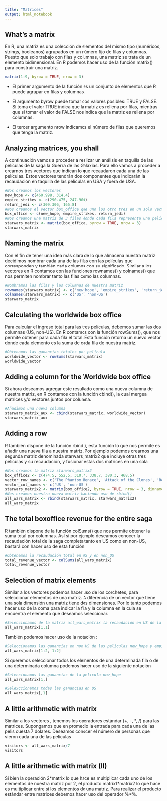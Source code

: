 ```yaml
---
title: "Matrices"
output: html_notebook
---
```


## What's a matrix
En R, una matriz es una colección de elementos del mismo tipo (numéricos, strings, booleanos) agrupados en un número fijo de filas y columnas. Puesto que solo trabajo con filas y columnas, una matriz se trata de un elemento bidimensional. En R podemos hacer uso de la función matrix() para construir una matriz.
```r
matrix(1:9, byrow = TRUE, nrow = 3)
```
* El primer argumento de la función es un conjunto de elementos que R puede agrupar en filas y columnas.

* El argumento byrow puede tomar dos valores posibles: TRUE y FALSE. Si toma el valor TRUE indica que la matriz es rellena por filas, mientras que si tomar el valor de FALSE nos indica que la matriz es rellena por columnas.

* El tercer argumento nrow indicamos el número de filas que queremos que tenga la matriz.

## Analyzing matrices, you shall
A continuación vamos a proceder a realizar un análisis en taquilla de las películas de la saga la Guerra de las Galaxias. Para ello vamos a proceder a crearnos tres vectores que indican lo que recaudaron cada una de las películas. Estos vectores tendrán dos componentes que indicarán la recaudación en taquilla de las películas en USA y fuera de USA.
```r
#Nos creamos los vectores
new_hope <- c(460.998, 314.4)
empire_strikes <- c(290.475, 247.900)
return_jedi <- c(309.306, 165.8)
#Nos creamos el vector box_office que uno los otro tres en un solo vector
box_office <- c(new_hope, empire_strikes, return_jedi)
#Nos creamos una matriz de 3 filas donde cada fila representa una película
starwars_matrix <- matrix(box_office, byrow = TRUE, nrow = 3)
starwars_matrix
```

## Naming the matrix
Con el fin de tener una idea más clara de lo que almacena nuestra matriz decidimos nombrar cada una de las filas con las películas que corresponden y también cada columna con su significado. Similar a los vectores en R contamos con las funciones rownames() y colnames() que nos permiten nombrar tanto las filas como las columnas.
```r
#Nombramos las filas y las columnas de nuestra matriz
rownames(starwars_matrix) <- c('new_hope', 'empire_strikes', 'return_jedi')
colnames(starwars_matrix) <- c('US', 'non-US')
starwars_matrix
```

## Calculating the worldwide box office
Para calcular el ingreso total para las tres películas, debemos sumar las dos columnas (US, non-US). En R contamos con la función rowSums(), que nos permite obtener para cada fila el total. Esta función retorna un nuevo vector donde cada elemento es la suma de cada fila de nuestra matriz.
```r
#Obtenemos las ganancias totales por película
worldwide_vector <- rowSums(starwars_matrix)
worldwide_vector
```

## Adding a column for the Worldwide box office
Si ahora deseamos agregar este resultado como una nueva columna de nuestra matriz, en R contamos con la función cbind(), la cual mergea matrices y/o vectores juntos por columna.
```r
#Añadimos una nueva columna
starwars_matrix_aux <- cbind(starwars_matrix, worldwide_vector)
starwars_matrix_aux
```

## Adding a row
R también dispone de la función rbind(), esta función lo que nos permite es añadir una nueva fila a nuestra matriz. Por ejemplo podemos crearnos una segunda matriz denominada starwars_matrix2 que incluye otras tres películas y su recaudación, y fusionar estas dos matrices en una sola
```r
#Nos creamos la matriz starwars_matrix2
box_office2 <- c(474.5, 552.5, 310.7, 338.7, 380.3, 468.5)
vector_row_names <- c('The Phantom Menace', 'Attack of the Clones', 'Revenge of the Sith')
vector_col_names <- c('US', 'non-US')
starwars_matrix2 <- matrix(box_office2, byrow = TRUE, nrow = 3, dimnames = list(vector_row_names, vector_col_names))
#Nos creamos nuestra nueva matriz haciendo uso de rbind()
all_wars_matrix <- rbind(starwars_matrix, starwars_matrix2)
all_wars_matrix
```

## The total boxoffice revenue for the entire saga
R también dispone de la función colSums() que nos permite obtener la suma total por columnas. Así si por ejemplo deseamos conocer la recaudación total de la saga completa tanto en US como en non-US, bastará con hacer uso de esta función
```r
#Obtenemos la recaudación total en US y en non_US
total_revenue_vector <- colSums(all_wars_matrix)
total_revenue_vector
```

## Selection of matrix elements
Similar a los vectores podemos hacer uso de los corchetes, para seleccionar elementos de una matriz. A diferencia de un vector que tiene una sola dimensión una matriz tiene dos dimensiones. Por lo tanto podemos hacer uso de la coma para indicar la fila y la columna en la cula se encuentra el elemento que deseamos seleccionar.
```r
#Seleccionamos de la matriz all_wars_matrix la recaudación en US de la película new_hope
all_wars_matrix[1,1]
```
También podemos hacer uso de la notación :
```r
#Seleccionamos las ganancias en non-US de las películas new_hope y empire_strikes
all_wars_matrix[1:2, 1:2]
```

Si queremos seleccionar todos los elementos de una determinada fila o de una determinada columna podemos hacer uso de la siguiente notación
```r
#Seleccionamos las ganancias de la pelicula new_hope
all_wars_matrix[1,]

```
```r
#Selexccionamos todas las ganancias en US
all_wars_matrix[,1]
```

## A little arithmetic with matrix
Similar a los vectores , tenemos los operadores estándar (+, -, *, /) para las matrices. Supongamos que en promedio la entrada para cada una de las pelis cuesta 7 dolares. Deseamos conocer el número de personas que vieron cada una de las películas
```r
visitors <- all_wars_matrix/7
visitors
```

## A little arithmetic with matrix (II)
Si bien la operación 2\*matrix lo que hace es multiplicar cada uno de los elementos de nuestra matriz por 2, el producto matrix1\*matrix2 lo que hace es multiplicar entre sí los elementos de una matriz. Para realizar el producto estándar entre matrices debemos hacer uso del operador %*%.
